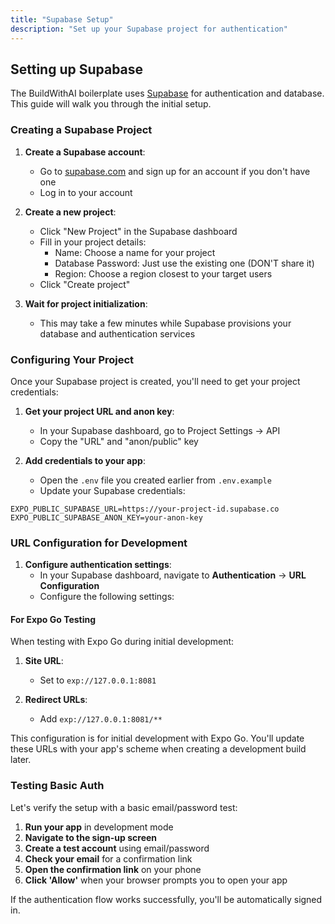 ```yaml
---
title: "Supabase Setup"
description: "Set up your Supabase project for authentication"
---
```


## Setting up Supabase

The BuildWithAI boilerplate uses [Supabase](https://supabase.com/) for authentication and database. This guide will walk you through the initial setup.

### Creating a Supabase Project

1. **Create a Supabase account**:
   - Go to [supabase.com](https://database.new) and sign up for an account if you don't have one
   - Log in to your account

2. **Create a new project**:
   - Click "New Project" in the Supabase dashboard
   - Fill in your project details:
     - Name: Choose a name for your project
     - Database Password: Just use the existing one (DON'T share it)
     - Region: Choose a region closest to your target users
   - Click "Create project"

3. **Wait for project initialization**:
   - This may take a few minutes while Supabase provisions your database and authentication services

### Configuring Your Project

Once your Supabase project is created, you'll need to get your project credentials:

1. **Get your project URL and anon key**:
   - In your Supabase dashboard, go to Project Settings → API
   - Copy the "URL" and "anon/public" key

2. **Add credentials to your app**:
   - Open the `.env` file you created earlier from `.env.example`
   - Update your Supabase credentials:

```
EXPO_PUBLIC_SUPABASE_URL=https://your-project-id.supabase.co
EXPO_PUBLIC_SUPABASE_ANON_KEY=your-anon-key
```

### URL Configuration for Development

1. **Configure authentication settings**:
   - In your Supabase dashboard, navigate to **Authentication** → **URL Configuration**
   - Configure the following settings:

#### For Expo Go Testing

When testing with Expo Go during initial development:

1. **Site URL**: 
   - Set to `exp://127.0.0.1:8081`

2. **Redirect URLs**:
   - Add `exp://127.0.0.1:8081/**`

<Tip>
  This configuration is for initial development with Expo Go. You'll update these URLs with your app's scheme when creating a development build later.
</Tip>

### Testing Basic Auth

Let's verify the setup with a basic email/password test:

1. **Run your app** in development mode
2. **Navigate to the sign-up screen**
3. **Create a test account** using email/password
4. **Check your email** for a confirmation link
5. **Open the confirmation link** on your phone
6. **Click 'Allow'** when your browser prompts you to open your app

If the authentication flow works successfully, you'll be automatically signed in.
